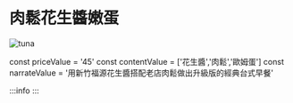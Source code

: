 # 肉鬆花生醬嫩蛋
![tuna](/img/item/DSC_4887.jpg)

const priceValue = '45'
const contentValue = ['花生醬','肉鬆','歐姆蛋']
const narrateValue = '用新竹福源花生醬搭配老店肉鬆做出升級版的經典台式早餐'

:::info
<PublicLayout
price={priceValue}
content={contentValue}
narrate={narrateValue}
/>
:::